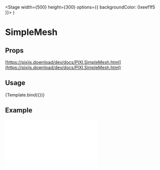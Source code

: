 
<Meta title="Components/SimpleMesh" component={SimpleMesh} />

  <Stage width={500} height={300} options={{ backgroundColor: 0xeef1f5 }}>
    <SimpleMesh
      image="https://s3-us-west-2.amazonaws.com/s.cdpn.io/693612/placeholder.png"
      uvs={uvs}
      vertices={vertices}
      indices={indices}
      drawMode={DRAW_MODES.TRIANGLES}
    />
  </Stage>
)

# SimpleMesh

## Props

[https://pixijs.download/dev/docs/PIXI.SimpleMesh.html](https://pixijs.download/dev/docs/PIXI.SimpleMesh.html)

## Usage

<Canvas>
  <Story name="default">{Template.bind({})}</Story>
</Canvas>

## Example

<iframe
  height={500}
  scrolling="no"
  title="Mesh"
  src="//codepen.io/inlet/embed/69e7153234c4e01232a7dbc50bbceb40/?height=300&theme-id=33987&default-tab=result&embed-version=2"
  frameBorder="no"
  allowFullScreen={true}
  style={{ width: '100%' }}
/>
